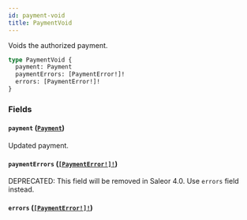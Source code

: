 ```yaml
---
id: payment-void
title: PaymentVoid
---
```


Voids the authorized payment.

```graphql
type PaymentVoid {
  payment: Payment
  paymentErrors: [PaymentError!]!
  errors: [PaymentError!]!
}
```

### Fields

#### `payment` ([`Payment`](/developer/api-reference/objects/payment))

Updated payment.

#### `paymentErrors` ([`[PaymentError!]!`](/developer/api-reference/objects/payment-error))

<span class="badge badge--warning">DEPRECATED: This field will be removed in Saleor 4.0. Use `errors` field instead.</span>

#### `errors` ([`[PaymentError!]!`](/developer/api-reference/objects/payment-error))
